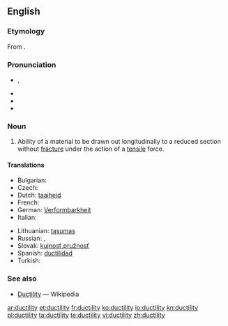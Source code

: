 ==English==

===Etymology===
From {{suffix|ductile|ity}}.

===Pronunciation===
* {{a|GenAm}} {{IPA|/dʌkˈtɪlɪdi/}}, {{X-SAMPA|/dVk"tIlIdi/}}
* {{audio|en-us-ductility.ogg|Audio (US)}}
* {{hyphenation|duc|til|i|ty}}
* {{rhymes|ɪlɪti}}

===Noun===
{{en-noun|~|ductilities}}

# {{context|physics|lang=en}} Ability of a material to be drawn out longitudinally to a reduced section without [[fracture]] under the action of a [[tensile]] force.

====Translations====
{{trans-top|ability of a material to be drawn out longitudinally to a reduced section without fracture under the action of a tensile force}}
* Bulgarian: {{t+|bg|разтегливост|f}}
* Czech: {{t-|cs|tažnost|f}}
* Dutch: [[taaiheid]]
* French: {{t+|fr|ductilité|f}}
* German: [[Verformbarkheit]]
* Italian: {{t-|it|duttilità|f}}
{{trans-mid}}
* Lithuanian: [[tąsumas]] {{g|m}}
* Russian: {{t+|ru|ковкость}}, {{t+|ru|тягучесть}}
* Slovak: [[kujnosť]],[[pružnosť]] {{g|f}}
* Spanish: [[ductilidad]] {{g|f}}
* Turkish: {{t+|tr|süneklik}}
{{trans-bottom}}

===See also===
* [[w:Ductility|Ductility]] — Wikipedia

[[ar:ductility]]
[[et:ductility]]
[[fr:ductility]]
[[ko:ductility]]
[[io:ductility]]
[[kn:ductility]]
[[pl:ductility]]
[[ta:ductility]]
[[te:ductility]]
[[vi:ductility]]
[[zh:ductility]]